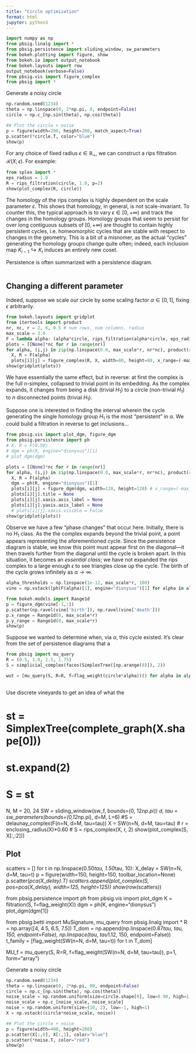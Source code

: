 ```yaml
---
title: "Circle optimization"
format: html
jupyter: python3
---
```


```python
import numpy as np
from pbsig.linalg import * 
from pbsig.persistence import sliding_window, sw_parameters
from bokeh.plotting import figure, show
from bokeh.io import output_notebook
from bokeh.layouts import row
output_notebook(verbose=False)
from pbsig.vis import figure_complex
from pbsig import * 
```

Generate a noisy circle

```python
np.random.seed(1234)
theta = np.linspace(0, 2*np.pi, 8, endpoint=False)
circle = np.c_[np.sin(theta), np.cos(theta)]

## Plot the circle + noise 
p = figure(width=200, height=200, match_aspect=True)
p.scatter(*circle.T, color="blue")
show(p)
```

For any choice of fixed radius $\epsilon \in \mathbb{R}_+$, we can construct a rips filtration $\mathcal{R}(X; \epsilon)$. For example:

```python
from splex import *
eps_radius = 1.0
R = rips_filtration(circle, 1.0, p=2)
show(plot_complex(R, circle))
```

The homology of the rips complex is highly dependent on the scale parameter $\epsilon$. This shows that homology, in general, is not scale-invariant. To counter this, the typical approach is to vary $\epsilon \in [0, +\infty)$ and track the changes in the homology groups. Homology groups that seem to persist for over long contiguous subsets of $[0, +\infty)$ are thought to contain highly persistent cycles, i.e. homeomorphic cycles that are stable with respect to changes in the geometry. This is a bit of a misnomer, as the actual "cycles" generating the homology groups change quite often; indeed, each inclusion map $K_{i-1} \hookrightarrow K_{i}$ induces an entirely new coset.

Persistence is often summarized with a persistence diagram. 

```python

```

## Changing a different parameter 

Indeed, suppose we scale our circle by some scaling factor $\alpha \in [0,1]$, fixing $\epsilon$ arbitrarily.

```python
from bokeh.layouts import gridplot
from itertools import product
nr, nc, r = 2, 6, 0.5 # num rows, num columns, radius 
max_scale = 3.0
F = lambda alpha: (alpha*circle, rips_filtration(alpha*circle, eps_radius, p=2))
plots = [[None]*nc for r in range(nr)]
for alpha, (i,j) in zip(np.linspace(0.0, max_scale*r, nr*nc), product(range(nr), range(nc))):
  X, R = F(alpha)
  plots[i][j] = figure_complex(R, X, width=80, height=80, x_range=(-max_scale*r,max_scale*r), y_range=(-max_scale*r,max_scale*r))
show(gridplot(plots))
```

We have essentially the same effect, but in reverse: at first the complex is the full $n$-simplex, collapsed to trivial point in its embedding. As the complex expands, it changes from being a disk (trivial $H_1$) to a circle (non-trivial $H_1$) to $n$ disconnected points (trivial $H_1$). 

Suppose one is interested in finding the interval wherein the cycle generating the single homology group $H_1$ is the most "persistent" in $\alpha$. We could build a filtration in reverse to get inclusions...

```python
from pbsig.vis import plot_dgm, figure_dgm
from pbsig.persistence import ph 
# X, R = F(0.50)
# dgm = ph(R, engine="dionysus")[1]
# plot_dgm(dgm)

plots = [[None]*nc for r in range(nr)]
for alpha, (i,j) in zip(np.linspace(0.0, max_scale*r, nr*nc), product(range(nr), range(nc))):
  X, R = F(alpha)
  dgm = ph(R, engine="dionysus")[1]
  plots[i][j] = figure_dgm(dgm, width=120, height=120) # x_range=(-max_scale*r,max_scale*r), y_range=(-max_scale*r,max_scale*r)
  plots[i][j].title = None
  plots[i][j].xaxis.axis_label = None
  plots[i][j].yaxis.axis_label = None
  # plots[i][j].xaxis.visible = False
show(gridplot(plots))
```

Observe we have a few "phase changes" that occur here. Initially, there is no $H_1$ class. As the the complex expands beyond the trivial point, a point appears representing the aforementioned cycle. Since the persistence diagram is stable, we know this point must appear first on the diagonal---it then travels further from the diagonal until the cycle is broken apart. In this situation, it becomes an _essential class_; we have not expanded the rips complex to a large enough $\epsilon$ to see triangles close up the cycle. The birth of the cycle grows infinitely as $\alpha \to \infty$. 


```python
alpha_thresholds = np.linspace(1e-12, max_scale*r, 100)
vine = np.vstack([ph(F(alpha)[1], engine="dionysus")[1] for alpha in alpha_thresholds])

from bokeh.models import Range1d
p = figure_dgm(vine[-1,:])
p.scatter(np.ravel(vine['birth']), np.ravel(vine['death']))
p.x_range = Range1d(0, max_scale*r)
p.y_range = Range1d(0, max_scale*r)
show(p)
```

Suppose we wanted to determine when, via $\alpha$, this cycle existed. It's clear from the set of persistence diagrams that a 

```python
from pbsig import mu_query
R = (0.5, 1.0, 1.5, 1.75)
S = simplicial_complex(faces(SimplexTree([np.arange(8)]), 2))

wut = [mu_query(S, R=R, f=flag_weight(circle*alpha))() for alpha in alpha_thresholds]
  
```




Use discrete vineyards to get an idea of what the

# st = SimplexTree(complete_graph(X.shape\[0\]))

# st.expand(2)

# S = st

N, M = 20, 24 SW = sliding_window(sw_f, bounds=(0, 12*np.pi)) d, tau = sw_parameters(bounds=(0,12*np.pi), d=M, L=6) #S = delaunay_complex(F(n=N, d=M, tau=tau)) X = SW(n=N, d=M, tau=tau) \# r = enclosing_radius(X)\*0.60 \# S = rips_complex(X, r, 2) show(plot_complex(S, X\[:,:2\]))

## Plot

scatters = \[\] for t in np.linspace(0.50*tau, 1.50*tau, 10): X_delay = SW(n=N, d=M, tau=t) p = figure(width=150, height=150, toolbar_location=None) p.scatter(*pca(X_delay).T) scatters.append(plot_complex(S, pos=pca(X_delay), width=125, height=125)) show(row(*scatters))

from pbsig.persistence import ph from pbsig.vis import plot_dgm K = filtration(S, f=flag_weight(X)) dgm = ph(K, engine="dionysus") plot_dgm(dgm\[1\])

from pbsig.betti import MuSignature, mu_query from pbsig.linalg import \* R = np.array(\[4, 4.5, 6.5, 7.5\]) T_dom = np.append(np.linspace(0.87*tau, tau, 150, endpoint=False), np.linspace(tau, tau*1.12, 150, endpoint=False)) t_family = \[flag_weight(SW(n=N, d=M, tau=t)) for t in T_dom\]

MU_f = mu_query(S, R=R, f=flag_weight(SW(n=N, d=M, tau=tau)), p=1, form="array")

Generate a noisy circle

```python
np.random.seed(1234)
theta = np.linspace(0, 2*np.pi, 80, endpoint=False)
circle = np.c_[np.sin(theta), np.cos(theta)]
noise_scale = np.random.uniform(size=circle.shape[0], low=0.90, high=1.10)
noise_scale = np.c_[noise_scale, noise_scale]
noise = np.random.uniform(size=(10, 2), low=-1, high=1)
X = np.vstack((circle*noise_scale, noise))

## Plot the circle + noise 
p = figure(width=400, height=200)
p.scatter(X[:,0], X[:,1], color="blue")
p.scatter(*noise.T, color="red")
show(p)
```
